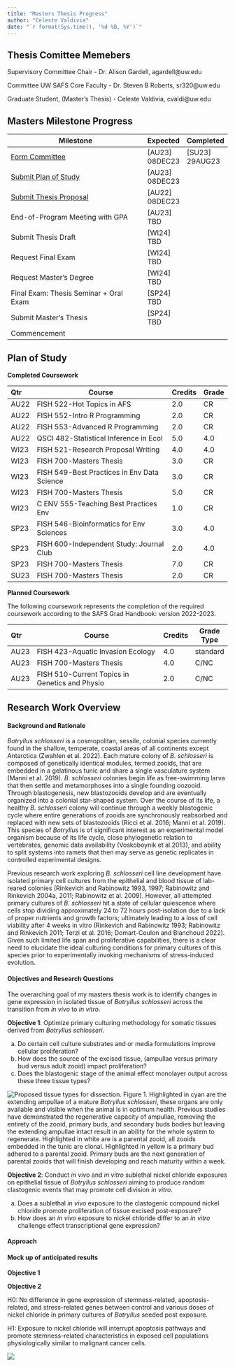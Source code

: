 ```yaml
---
title: "Masters Thesis Progress"
author: "Celeste Valdivia"
date: "`r format(Sys.time(), '%d %B, %Y')`"
---
```

## Thesis Comittee Memebers
Supervisory Committee Chair -  Dr. Alison Gardell, agardell@uw.edu

Committee UW SAFS Core Faculty - Dr. Steven B Roberts, sr320@uw.edu 

Graduate Student, (Master's Thesis) - Celeste Valdivia, cvaldi@uw.edu 

## Masters Milestone Progress

| Milestone                                                    | Expected       | Completed      |
| ------------------------------------------------------------ | -------------- | -------------- |
| [Form Committee](https://docs.google.com/forms/d/e/1FAIpQLSdMCg96RoRiT4yEIAMorzOPT6GqDYFRQcPp0Ttr0D22idJqYg/viewform) | [AU23] 08DEC23  | [SU23] 29AUG23 |
| [Submit Plan of Study](https://forms.gle/15siYRGdHKr5dX2B7)  | [AU23] 08DEC23 |                |
| [Submit Thesis Proposal](https://docs.google.com/forms/d/e/1FAIpQLScL5Tp4GOxGUTxV2c1-kXW0orPTZEfuFeGtMF4eoJ9LHC9mcw/viewform) | [AU22] 08DEC23 |            |
| End-of-Program Meeting with GPA                              | [AU23] TBD |                    |
| Submit Thesis Draft                                          | [WI24] TBD |                    |
| Request Final Exam                                           | [WI24] TBD |                    |
| Request Master's Degree                                      | [WI24] TBD |                    |
| Final Exam: Thesis Seminar + Oral Exam                       | [SP24] TBD |                    |
| Submit Master's Thesis                                       | [SP24] TBD |                    |
| Commencement                                                 |         |                       |


## Plan of Study
**Completed Coursework**

| Qtr    | Course                                      | Credits | Grade |
| :----- | ------------------------------------------- | ------- | ----- | 
| AU22   | FISH 522-Hot Topics in AFS                  | 2.0     | CR    |   
| AU22   | FISH 552-Intro R Programming                | 2.0     | CR    |   
| AU22   | FISH 553-Advanced R Programming             | 2.0     | CR    |          
| AU22   | QSCI 482-Statistical Inference in Ecol      | 5.0     | 4.0   |      
| WI23   | FISH 521-Research Proposal Writing          | 4.0     | 4.0   |    
| WI23   | FISH 700-Masters Thesis                     | 3.0     | CR    |     
| WI23   | FISH 549-Best Practices in Env Data Science | 3.0     | CR    |    
| WI23   | FISH 700-Masters Thesis                     | 5.0     | CR    |     
| WI23   | C ENV 555-Teaching Best Practices Env       | 1.0     | CR    |   
| SP23   | FISH 546-Bioinformatics for Env Sciences    | 3.0     | 4.0   | 
| SP23   | FISH 600-Independent Study: Journal Club    | 2.0     | 4.0   | 
| SP23   | FISH 700-Masters Thesis                     | 7.0     | CR    |  
| SU23   | FISH 700-Masters Thesis                     | 2.0     | CR    |     
 



**Planned Coursework**

The following coursework represents the completion of the required coursework according to the SAFS Grad Handbook: version 2022-2023.

| Qtr  | Course                                         | Credits | Grade Type|
| :--- | -----------------------------------------------| ------- |-----------|
| AU23 | FISH 423-Aquatic Invasion Ecology              | 4.0     | standard  |
| AU23 | FISH 700-Masters Thesis                        | 4.0     |   C/NC    |
| AU23 | FISH 510-Current Topics in Genetics and Physio | 2.0     |   C/NC    |


## Research Work Overview

#### Background and Rationale

*Botryllus schlosseri* is a cosmopolitan, sessile, colonial species currently found in the shallow, temperate, coastal areas of all continents except Antarctica (Zwahlen et al. 2022). Each mature colony of *B. schlosseri* is composed of genetically identical modules, termed zooids, that are embedded in a gelatinous tunic and share a single vasculature system (Manni et al. 2019). *B. schlosseri* colonies begin life as free-swimming larva that then settle and metamorphoses into a single founding oozooid. Through blastogenesis, new blastozooids develop and are eventually organized into
a colonial star-shaped system. Over the course of its life, a healthy *B. schlosseri* colony will continue through a weekly blastogenic cycle where entire generations of zooids are synchronously reabsorbed and replaced with new sets of blastozooids (Ricci et al. 2016; Manni et al. 2019). This species of *Botryllus* is of significant interest as an experimental model organism because of its life cycle, close phylogenetic relation to vertebrates, genomic data availability (Voskoboynik et al.2013), and ability to split systems into ramets that then may serve as genetic replicates in controlled experimental designs.

Previous research work exploring *B. schlosseri* cell line development have isolated primary cell cultures from the epithelial and blood tissue of lab-reared colonies (Rinkevich and Rabinowitz 1993, 1997; Rabinowitz and Rinkevich 2004a, 2011; Rabinowitz et al. 2009). However, all attempted primary cultures of *B. schlosseri* hit a state of cellular quiescence where cells stop dividing approximately 24 to 72 hours post-isolation due to a lack of proper nutrients and growth factors; ultimately leading to a loss of cell viability after 4 weeks in vitro (Rinkevich and Rabinowitz 1993; Rabinowitz and Rinkevich 2011; Terzi et al. 2016; Domart-Coulon and Blanchoud 2022). Given such limited life span and proliferative capabilities, there is a clear need to elucidate the ideal culturing conditions for primary cultures of this species prior to experimentally invoking mechanisms of stress-induced evolution.


#### Objectives and Research Questions
The overarching goal of my masters thesis work is to identify changes in gene expression in isolated tissue of *Botryllus schlosseri* across the transition from *in vivo* to *in vitro*.


**Objective 1**: Optimize primary culturing methodology for somatic tissues derived from *Botryllus schlosseri*.

  a. Do certain cell culture substrates and or media formulations improve cellular proliferation?
  b. How does the source of the excised tissue, (ampullae versus primary bud versus adult zooid) impact proliferation?
  c. Does the blastogenic stage of the animal effect monolayer output across these three tissue types?
  
![Proposed tissue types for dissection.](botryllus_anatomy.jpeg)
Figure 1. Highlighted in cyan are the extending ampullae of a mature *Botryllus schlosseri*, these organs are only available and visible when the animal is in optimum health. Previous studies have demonstrated the regenerative capacity of ampullae, removing the entirety of the zooid, primary buds, and secondary buds bodies but leaving the extending ampullae intact result in an ability for the whole system to regenerate. Highlighted in white are is a parental zooid, all zooids embedded in the tunic are clonal. Highlighted in yellow is a primary bud adhered to a parental zooid. Primary buds are the next generation of parental zooids that will finish developing and reach maturity within a week.

**Objective 2**: Conduct *in vivo* and *in vitro* sublethal nickel chloride exposures on epithelial tissue of *Botryllus schlosseri* aiming to produce random clastogenic events that may promote cell division *in vitro*.

  a. Does a sublethal *in vivo* exposure to the clastogenic compound nickel chloride promote proliferation of tissue excised post-exposure?
  b. How does an *in vivo* exposure to nickel chloride differ to an *in vitro* challenge effect transcriptional gene expression?
  
#### Approach


#### Mock up of anticipated results
**Objective 1**



**Objective 2**

H0: No difference in gene expression of stemness-related, apoptosis-related, and stress-related genes between control and various doses of nickel chloride in primary cultures of *Botryllus* seeded post exposure.

H1: Exposure to nickel chloride will interrupt apoptosis pathways and promote stemness-related characteristics in exposed cell populations physiologically similar to malignant cancer cells.

![](gene_expression_example.jpg)

